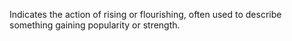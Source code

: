 Indicates the action of rising or flourishing, often used to describe something gaining popularity
or strength.
